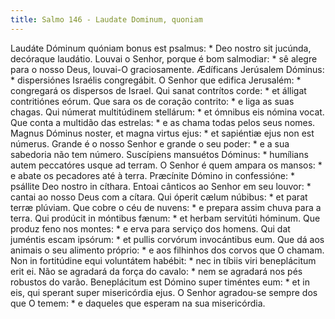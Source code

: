 ```yaml
---
title: Salmo 146 - Laudate Dominum, quoniam
---
```


<div class="grid grid-cols-2 gap-5">
  <span class="text-justify">
    Laudáte Dóminum quóniam bonus est psalmus: * Deo nostro sit jucúnda,
    decóraque laudátio.
  </span>
  <span class="text-justify">
    Louvai o Senhor, porque é bom salmodiar: * sê alegre para o nosso Deus,
    louvai-O graciosamente.
  </span>
  <span class="text-justify">
    Ædíficans Jerúsalem Dóminus: * dispersiónes Israélis congregábit.
  </span>
  <span class="text-justify">
    O Senhor que edifica Jerusalém: * congregará os dispersos de Israel.
  </span>
  <span class="text-justify">
    Qui sanat contrítos corde: * et álligat contritiónes eórum.
  </span>
  <span class="text-justify">
    Que sara os de coração contrito: * e liga as suas chagas.
  </span>
  <span class="text-justify">
    Qui númerat multitúdinem stellárum: * et ómnibus eis nómina vocat.
  </span>
  <span class="text-justify">
    Que conta a multidão das estrelas: * e as chama todas pelos seus nomes.
  </span>
  <span class="text-justify">
    Magnus Dóminus noster, et magna virtus ejus: * et sapiéntiæ ejus non est
    númerus.
  </span>
  <span class="text-justify">
    Grande é o nosso Senhor e grande o seu poder: * e a sua sabedoria não tem
    número.
  </span>
  <span class="text-justify">
    Suscípiens mansuétos Dóminus: * humílians autem peccatóres usque ad terram.
  </span>
  <span class="text-justify">
    O Senhor é quem ampara os mansos: * e abate os pecadores até à terra.
  </span>
  <span class="text-justify">
    Præcínite Dómino in confessióne: * psállite Deo nostro in cíthara.
  </span>
  <span class="text-justify">
    Entoai cânticos ao Senhor em seu louvor: * cantai ao nosso Deus com a
    cítara.
  </span>
  <span class="text-justify">
    Qui óperit cælum núbibus: * et parat terræ plúviam.
  </span>
  <span class="text-justify">
    Que cobre o céu de nuvens: * e prepara assim chuva para a terra.
  </span>
  <span class="text-justify">
    Qui prodúcit in móntibus fænum: * et herbam servitúti hóminum.
  </span>
  <span class="text-justify">
    Que produz feno nos montes: * e erva para serviço dos homens.
  </span>
  <span class="text-justify">
    Qui dat juméntis escam ipsórum: * et pullis corvórum invocántibus eum.
  </span>
  <span class="text-justify">
    Que dá aos animais o seu alimento próprio: * e aos filhinhos dos corvos que
    O chamam.
  </span>
  <span class="text-justify">
    Non in fortitúdine equi voluntátem habébit: * nec in tíbiis viri
    beneplácitum erit ei.
  </span>
  <span class="text-justify">
    Não se agradará da força do cavalo: * nem se agradará nos pés robustos do
    varão.
  </span>
  <span class="text-justify">
    Beneplácitum est Dómino super timéntes eum: * et in eis, qui sperant super
    misericórdia ejus.
  </span>
  <span class="text-justify">
    O Senhor agradou-se sempre dos que O temem: * e daqueles que esperam na sua
    misericórdia.
  </span>
</div>
